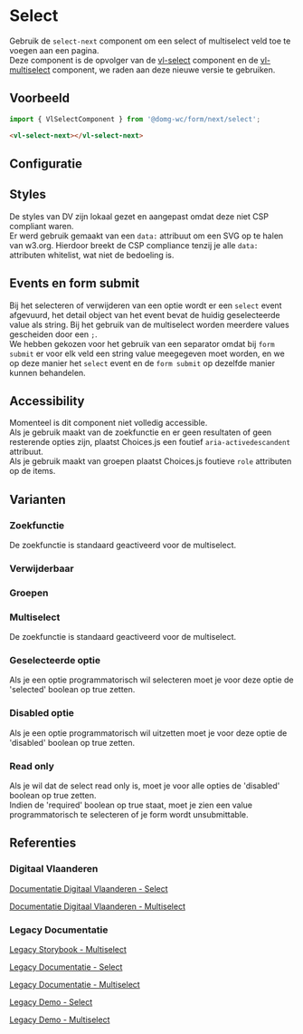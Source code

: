 
# Select

Gebruik de `select-next` component om een select of multiselect veld toe te voegen aan een pagina.<br/>
Deze component is de opvolger van de [vl-select](?path=/docs/elements-select--select-default) component en de
[vl-multiselect](?path=/docs/elements-multiselect--multiselect-default) component, we raden aan deze nieuwe versie te
gebruiken.

## Voorbeeld

```js
import { VlSelectComponent } from '@domg-wc/form/next/select';
```

```html
<vl-select-next></vl-select-next>
```

<Canvas of={VlSelectStories.SelectDefault} />

## Configuratie

<ArgTypes of={VlSelectStories.SelectDefault} />

## Styles

De styles van DV zijn lokaal gezet en aangepast omdat deze niet CSP compliant waren.<br/>
Er werd gebruik gemaakt van een `data:` attribuut om een SVG op te halen van w3.org.
Hierdoor breekt de CSP compliance tenzij je alle `data:` attributen whitelist, wat niet de bedoeling is.

## Events en form submit

Bij het selecteren of verwijderen van een optie wordt er een `select` event afgevuurd, het detail object van het event bevat de huidig geselecteerde value als string.
Bij het gebruik van de multiselect worden meerdere values gescheiden door een `;`.<br/>
We hebben gekozen voor het gebruik van een separator omdat bij `form submit` er voor elk veld een string value meegegeven moet worden, en we op deze manier het `select` event en de `form submit` op dezelfde manier kunnen behandelen.

## Accessibility

Momenteel is dit component niet volledig accessible.<br/>
Als je gebruik maakt van de zoekfunctie en er geen resultaten of geen resterende opties zijn, plaatst Choices.js een foutief `aria-activedescandent` attribuut.<br/>
Als je gebruik maakt van groepen plaatst Choices.js foutieve `role` attributen op de items.

## Varianten

### Zoekfunctie

De zoekfunctie is standaard geactiveerd voor de multiselect.

<Canvas of={VlSelectStories.SelectSearch} />

### Verwijderbaar

<Canvas of={VlSelectStories.SelectDeletable} />

### Groepen

<Canvas of={VlSelectStories.SelectGroups} />

### Multiselect

De zoekfunctie is standaard geactiveerd voor de multiselect.

<Canvas of={VlSelectStories.SelectMultiple} />

### Geselecteerde optie

Als je een optie programmatorisch wil selecteren moet je voor deze optie de 'selected' boolean op true zetten.

<Canvas of={VlSelectStories.SelectSelectedOption} />

### Disabled optie

Als je een optie programmatorisch wil uitzetten moet je voor deze optie de 'disabled' boolean op true zetten.

<Canvas of={VlSelectStories.SelectDisabledOption} />

### Read only

Als je wil dat de select read only is, moet je voor alle opties de 'disabled' boolean op true zetten.<br/>
Indien de 'required' boolean op true staat, moet je zien een value programmatorisch te selecteren of je form wordt unsubmittable.

<Canvas of={VlSelectStories.SelectReadOnly} />

## Referenties

### Digitaal Vlaanderen

[Documentatie Digitaal Vlaanderen - Select](https://overheid.vlaanderen.be/webuniversum/v3/documentation/forms/vl-ui-select)

[Documentatie Digitaal Vlaanderen - Multiselect](https://overheid.vlaanderen.be/webuniversum/v3/documentation/forms/vl-ui-multiselect)

### Legacy Documentatie

[Legacy Storybook - Multiselect](https://webcomponenten.omgeving.vlaanderen.be/storybook/?path=/docs/legacy-vl-multiselect--default)

[Legacy Documentatie - Select](https://webcomponenten.omgeving.vlaanderen.be/doc/VlSelect.html)

[Legacy Documentatie - Multiselect](https://webcomponenten.omgeving.vlaanderen.be/doc/VlMultiSelect.html)

[Legacy Demo - Select](https://webcomponenten.omgeving.vlaanderen.be/demo/vl-select.html)

[Legacy Demo - Multiselect](https://webcomponenten.omgeving.vlaanderen.be/demo/vl-multiselect.html)
